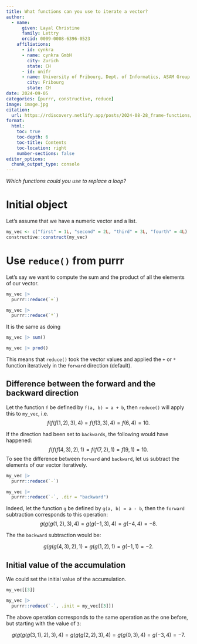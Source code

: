 ```yaml
---
title: What functions can you use to iterate a vector?
author:
  - name:
      given: Layal Christine
      family: Lettry
      orcid: 0009-0008-6396-0523
    affiliations:
      - id: cynkra
      - name: cynkra GmbH
        city: Zurich
        state: CH
      - id: unifr
      - name: University of Fribourg, Dept. of Informatics, ASAM Group
        city: Fribourg
        state: CH
date: 2024-09-05
categories: [purrr, constructive, reduce]
image: image.jpg
citation: 
  url: https://rdiscovery.netlify.app/posts/2024-08-28_frame-functions/
format:
  html:
    toc: true
    toc-depth: 6
    toc-title: Contents
    toc-location: right
    number-sections: false
editor_options: 
  chunk_output_type: console
---
```


*Which functions could you use to replace a loop?*

# Initial object

Let's assume that we have a numeric vector and a list.

```r
my_vec <- c("first" = 1L, "second" = 2L, "third" = 3L, "fourth" = 4L)
constructive::construct(my_vec)
```

# Use `reduce()` from purrr

Let's say we want to compute the sum and the product of all the elements of our vector.

```r
my_vec |> 
  purrr::reduce(`+`)

my_vec |> 
  purrr::reduce(`*`)
```

It is the same as doing

```r
my_vec |> sum()

my_vec |> prod()
```

This means that `reduce()` took the vector values and applied the `+` or `*` function iteratively in the `forward` direction (default). 

## Difference between the forward and the backward direction

Let the function `f` be defined by `f(a, b) = a + b`, then `reduce()` will apply this to `my_vec`, i.e. 
$$
f(f(f(1, 2), 3), 4) = f(f(3, 3), 4) = f(6, 4) = 10.
$$

If the direction had been set to `backwards`, the following would have happened: 
$$
f(f(f(4, 3), 2), 1) = f(f(7, 2), 1) = f(9, 1) = 10.
$$
To see the difference between `forward` and `backward`, let us subtract the elements of our vector iteratively.

```r
my_vec |> 
  purrr::reduce(`-`)

my_vec |> 
  purrr::reduce(`-`, .dir = "backward")
```

Indeed, let the function `g` be defined by `g(a, b) = a - b`, then the `forward` subtraction corresponds to this operation: 
$$
g(g(g(1, 2), 3), 4) = g(g(-1, 3), 4) = g(-4, 4) = -8. 
$$

The  the `backward` subtraction would be: 

$$ 
g(g(g(4, 3), 2), 1) = g(g(1, 2), 1) = g(-1, 1) = -2.
$$

## Initial value of the accumulation

We could set the initial value of the accumulation. 

```r
my_vec[[3]]

my_vec |> 
  purrr::reduce(`-`, .init = my_vec[[3]])
```

The above operation corresponds to the same operation as the one before, but starting with the value of `3`: 

$$
g(g(g(g(3, 1), 2), 3), 4) = g(g(g(2, 2), 3), 4) = g(g(0, 3), 4) = g(-3, 4) = -7.
$$




